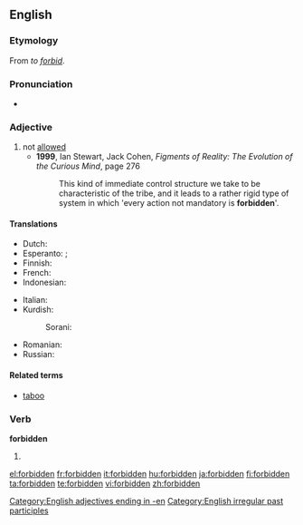 ==English==
{{wikipedia}}

===Etymology===
From ''to [[forbid]]''.

===Pronunciation===
* {{IPA|/ˈfoɻ.bɪ.dən/}}
*: {{rhymes|ɪdən}}

===Adjective===
{{en-adj}}

# not [[allowed]]
#* '''1999''', Ian Stewart, Jack Cohen, ''Figments of Reality: The Evolution of the Curious Mind'', page 276
#*: This kind of immediate control structure we take to be characteristic of the tribe, and it leads to a rather rigid type of system in which 'every action not mandatory is '''forbidden''''.

====Translations====
{{trans-top|not allowed}}
* Dutch: {{t-|nl|verboden}}
* Esperanto: {{t-|eo|malpermesa|xs=Esperanto}}; {{t-|eo|malpermesita|xs=Esperanto}}
* Finnish: {{t+|fi|kielletty}}
* French: {{t+|fr|interdit}}
* Indonesian: {{t-|id|dilarang|xs=Indonesian}}
{{trans-mid}}
* Italian: {{t+|it|vietato}}
* Kurdish:
*: Sorani: {{t|ku|قه‌ده‌غه‌|tr=qadagha|sc=KUchar}}
* Romanian: {{t-|ro|interzis}}
* Russian: {{t|ru|запрещённый|tr=zapr'eš'ónnyj|sc=Cyrl}}
{{trans-bottom}}

====Related terms====
* [[taboo]]

===Verb===
'''forbidden'''

# {{past participle of|[[forbid]]}}

[[Category:English adjectives ending in -en]]
[[Category:English irregular past participles]]

[[el:forbidden]]
[[fr:forbidden]]
[[it:forbidden]]
[[hu:forbidden]]
[[ja:forbidden]]
[[fi:forbidden]]
[[ta:forbidden]]
[[te:forbidden]]
[[vi:forbidden]]
[[zh:forbidden]]